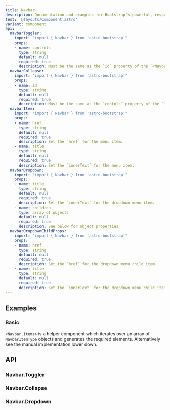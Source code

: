 ```yaml
---
title: Navbar
description: Documentation and examples for Bootstrap’s powerful, responsive navigation header, the navbar. Includes support for branding, navigation, and more, including support for our collapse plugin.
test: '@layouts/Component.astro'
variant: component
api:
  navbarToggler:
    import: "import { Navbar } from 'astro-bootstrap'"
    props:
    - name: controls
      type: string
      default: null
      required: true
      description: Must be the same as the `id` property of the `<Navbar.Collapse />` component.
  navbarCollapse:
    import: "import { Navbar } from 'astro-bootstrap'"
    props:
    - name: id
      type: string
      default: null
      required: true
      description: Must be the same as the `contols` property of the `<Navbar.Toggler />` component.
  navbarItem:
    import: "import { Navbar } from 'astro-bootstrap'"
    props:
    - name: href
      type: string
      default: null
      required: true
      description: Set the `href` for the menu item. 
    - name: title
      type: string
      default: null
      required: true
      description: Set the `innerText` for the menu item. 
  navbarDropdown:
    import: "import { Navbar } from 'astro-bootstrap'"
    props:
    - name: title
      type: string
      default: null
      required: true
      description: Set the `innerText` for the dropdown menu item. 
    - name: children
      type: array of objects
      default: null
      required: true
      description: See below for object properties
  navbarDropdownChildProps:
    import: "import { Navbar } from 'astro-bootstrap'"
    props:
    - name: href
      type: string
      default: null
      required: true
      description: Set the `href` for the dropdown menu child item. 
    - name: title
      type: string
      default: null
      required: true
      description: Set the `innerText` for the dropdown menu child item. 
---
```


## Examples

### Basic

`<Navbar.Items>` is a helper component which iterates over an array of `NavbarItemType` objects and generates the required elements. Alternatively see the manual implementation lower down.

<Example component="Navbar" variant="Basic" />

## API

### Navbar.Toggler

<Api component={frontmatter.api.navbarToggler} />

### Navbar.Collapse

<Api component={frontmatter.api.navbarCollapse} />

### Navbar.Dropdown

<Api component={frontmatter.api.navbarDropdown} />


